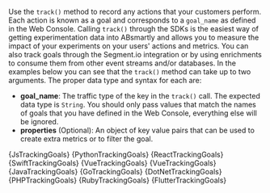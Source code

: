 

Use the `track()` method to record any actions that your customers perform.
Each action is known as a goal and corresponds to a `goal_name` as defined in
the Web Console. Calling `track()` through the SDKs is the easiest way of
getting experimentation data into ABsmartly and allows you to measure the
impact of your experiments on your users' actions and metrics. You can also
track goals through the Segment.io integration or by using enrichments to
consume them from other event streams and/or databases. In the examples below
you can see that the `track()` method can take up to two arguments. The proper
data type and syntax for each are:

- **goal_name**: The traffic type of the key in the `track()` call. The expected
  data type is `String`. You should only pass values that match the names of goals
  that you have defined in the Web Console, everything else will be ignored.
- **properties** (Optional): An object of key value pairs that can be used to
  create extra metrics or to filter the goal.

<Tabs groupId="language">

<TabItem value="js" label="Javascript">
  <CodeBlock language="js">{JsTrackingGoals}</CodeBlock>
</TabItem>

<TabItem value="python" label="Python3">
  <CodeBlock language="py">{PythonTrackingGoals}</CodeBlock>
</TabItem>

<TabItem value="react" label="React">
  <CodeBlock language="jsx">{ReactTrackingGoals}</CodeBlock>
</TabItem>

<TabItem value="swift" label="Swift">
  <CodeBlock language="swift">{SwiftTrackingGoals}</CodeBlock>
</TabItem>

<TabItem value="vue" label="Vue2">
  <CodeBlock language="js">{VueTrackingGoals}</CodeBlock>
</TabItem>

<TabItem value="vue3" label="Vue3">
  <CodeBlock language="js">{VueTrackingGoals}</CodeBlock>
</TabItem>

<TabItem value="java" label="Java">
  <CodeBlock language="java">{JavaTrackingGoals}</CodeBlock>
</TabItem>

<TabItem value="go" label="Go">
  <CodeBlock language="go">{GoTrackingGoals}</CodeBlock>
</TabItem>

<TabItem value="dotnet" label=".NET">
  <CodeBlock language="csharp">{DotNetTrackingGoals}</CodeBlock>
</TabItem>

<TabItem value="php" label="PHP">
  <CodeBlock language="php">{PHPTrackingGoals}</CodeBlock>
</TabItem>

<TabItem value="ruby" label="Ruby">
  <CodeBlock language="ruby">{RubyTrackingGoals}</CodeBlock>
</TabItem>

<TabItem value="flutter" label="Flutter/Dart">
  <CodeBlock language="dart">{FlutterTrackingGoals}</CodeBlock>
</TabItem>

</Tabs>
